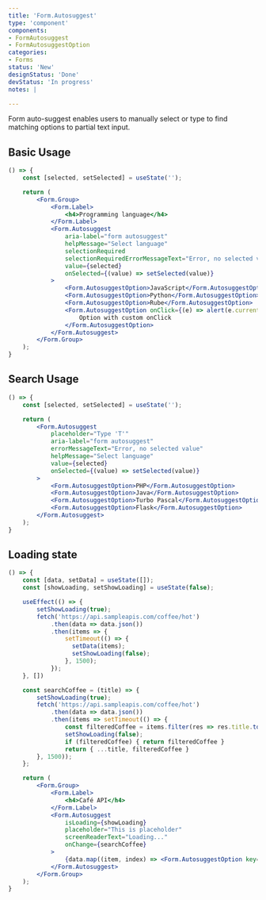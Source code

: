 ```yaml
---
title: 'Form.Autosuggest'
type: 'component'
components:
- FormAutosuggest
- FormAutosuggestOption
categories:
- Forms
status: 'New'
designStatus: 'Done'
devStatus: 'In progress'
notes: |

---
```


Form auto-suggest enables users to manually select or type to find matching options to partial text input.

## Basic Usage

```jsx live
() => {
    const [selected, setSelected] = useState('');

    return (
        <Form.Group>
            <Form.Label>
                <h4>Programming language</h4>
            </Form.Label>
            <Form.Autosuggest
                aria-label="form autosuggest"
                helpMessage="Select language"
                selectionRequired
                selectionRequiredErrorMessageText="Error, no selected value"
                value={selected}
                onSelected={(value) => setSelected(value)}
            >
                <Form.AutosuggestOption>JavaScript</Form.AutosuggestOption>
                <Form.AutosuggestOption>Python</Form.AutosuggestOption>
                <Form.AutosuggestOption>Rube</Form.AutosuggestOption>
                <Form.AutosuggestOption onClick={(e) => alert(e.currentTarget.getAttribute('data-value'))}>
                    Option with custom onClick
                </Form.AutosuggestOption>
            </Form.Autosuggest>
        </Form.Group>
    );
}
```

## Search Usage

```jsx live
() => {
    const [selected, setSelected] = useState('');

    return (
        <Form.Autosuggest
            placeholder="Type 'T'"
            aria-label="form autosuggest"
            errorMessageText="Error, no selected value"
            helpMessage="Select language"
            value={selected}
            onSelected={(value) => setSelected(value)}
        >
            <Form.AutosuggestOption>PHP</Form.AutosuggestOption>
            <Form.AutosuggestOption>Java</Form.AutosuggestOption>
            <Form.AutosuggestOption>Turbo Pascal</Form.AutosuggestOption>
            <Form.AutosuggestOption>Flask</Form.AutosuggestOption>
        </Form.Autosuggest>
    );
}
```

## Loading state

```jsx live
() => {
    const [data, setData] = useState([]);
    const [showLoading, setShowLoading] = useState(false);

    useEffect(() => {
        setShowLoading(true);
        fetch('https://api.sampleapis.com/coffee/hot')
            .then(data => data.json())
            .then(items => {
                setTimeout(() => {
                  setData(items);
                  setShowLoading(false);
                }, 1500);
            });
    }, [])

    const searchCoffee = (title) => {
        setShowLoading(true);
        fetch('https://api.sampleapis.com/coffee/hot')
            .then(data => data.json())
            .then(items => setTimeout(() => {
                const filteredCoffee = items.filter(res => res.title.toLowerCase().includes(title.toLowerCase()));
                setShowLoading(false);
                if (filteredCoffee) { return filteredCoffee }
                return { ...title, filteredCoffee }
        }, 1500));
    };

    return (
        <Form.Group>
            <Form.Label>
                <h4>Café API</h4>
            </Form.Label>
            <Form.Autosuggest
                isLoading={showLoading}
                placeholder="This is placeholder"
                screenReaderText="Loading..."
                onChange={searchCoffee}
            >
                {data.map((item, index) => <Form.AutosuggestOption key={index}>{item.title}</Form.AutosuggestOption>)}
            </Form.Autosuggest>
        </Form.Group>
    );
}
```
